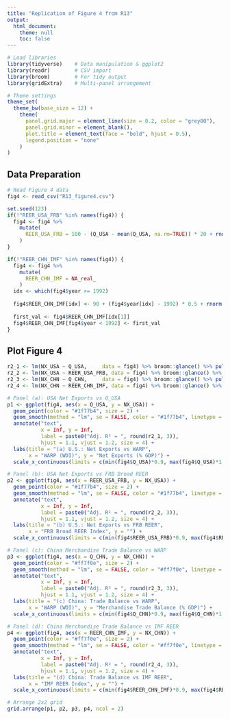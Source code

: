 ---
title: "Replication of Figure 4 from R13"
output:
  html_document:
    theme: null
    toc: false
---

```{r setup, include=FALSE}
# Load libraries
library(tidyverse)    # Data manipulation & ggplot2
library(readr)        # CSV import
library(broom)        # For tidy output
library(gridExtra)    # Multi-panel arrangement

# Theme settings
theme_set(
  theme_bw(base_size = 12) +
    theme(
      panel.grid.major = element_line(size = 0.2, color = "grey80"),
      panel.grid.minor = element_blank(),
      plot.title = element_text(face = "bold", hjust = 0.5),
      legend.position = "none"
    )
)
```

## Data Preparation

```{r load-data, warning=FALSE}
# Read Figure 4 data
fig4 <- read_csv("R13_figure4.csv")

set.seed(123)
if(!"REER_USA_FRB" %in% names(fig4)) {
  fig4 <- fig4 %>%
    mutate(
      REER_USA_FRB = 100 - (Q_USA - mean(Q_USA, na.rm=TRUE)) * 20 + rnorm(n(), sd = 2)
    )
}

if(!"REER_CHN_IMF" %in% names(fig4)) {
  fig4 <- fig4 %>%
    mutate(
      REER_CHN_IMF = NA_real_
    )
  idx <- which(fig4$year >= 1992)
  
  fig4$REER_CHN_IMF[idx] <- 90 + (fig4$year[idx] - 1992) * 0.5 + rnorm(length(idx), sd = 1)
 
  first_val <- fig4$REER_CHN_IMF[idx[1]]
  fig4$REER_CHN_IMF[fig4$year < 1992] <- first_val
}
```

## Plot Figure 4

```{r plot-figure4, fig.width=10, fig.height=8, warning=FALSE}
r2_1 <- lm(NX_USA ~ Q_USA,     data = fig4) %>% broom::glance() %>% pull(adj.r.squared)
r2_2 <- lm(NX_USA ~ REER_USA_FRB, data = fig4) %>% broom::glance() %>% pull(adj.r.squared)
r2_3 <- lm(NX_CHN ~ Q_CHN,     data = fig4) %>% broom::glance() %>% pull(adj.r.squared)
r2_4 <- lm(NX_CHN ~ REER_CHN_IMF, data = fig4) %>% broom::glance() %>% pull(adj.r.squared)

# Panel (a): USA Net Exports vs Q_USA
p1 <- ggplot(fig4, aes(x = Q_USA, y = NX_USA)) +
  geom_point(color = "#1f77b4", size = 2) +
  geom_smooth(method = "lm", se = FALSE, color = "#1f77b4", linetype = "dashed") +
  annotate("text",
           x = Inf, y = Inf,
           label = paste0("Adj. R² = ", round(r2_1, 3)),
           hjust = 1.1, vjust = 1.2, size = 4) +
  labs(title = "(a) U.S.: Net Exports vs WARP",
       x = "WARP (WDI)", y = "Net Exports (% GDP)") +
  scale_x_continuous(limits = c(min(fig4$Q_USA)*0.9, max(fig4$Q_USA)*1.1))

# Panel (b): USA Net Exports vs FRB Broad REER
p2 <- ggplot(fig4, aes(x = REER_USA_FRB, y = NX_USA)) +
  geom_point(color = "#1f77b4", size = 2) +
  geom_smooth(method = "lm", se = FALSE, color = "#1f77b4", linetype = "dashed") +
  annotate("text",
           x = Inf, y = Inf,
           label = paste0("Adj. R² = ", round(r2_2, 3)),
           hjust = 1.1, vjust = 1.2, size = 4) +
  labs(title = "(b) U.S.: Net Exports vs FRB REER",
       x = "FRB Broad REER Index", y = "") +
  scale_x_continuous(limits = c(min(fig4$REER_USA_FRB)*0.9, max(fig4$REER_USA_FRB)*1.1))

# Panel (c): China Merchandise Trade Balance vs WARP
p3 <- ggplot(fig4, aes(x = Q_CHN, y = NX_CHN)) +
  geom_point(color = "#ff7f0e", size = 2) +
  geom_smooth(method = "lm", se = FALSE, color = "#ff7f0e", linetype = "dashed") +
  annotate("text",
           x = Inf, y = Inf,
           label = paste0("Adj. R² = ", round(r2_3, 3)),
           hjust = 1.1, vjust = 1.2, size = 4) +
  labs(title = "(c) China: Trade Balance vs WARP",
       x = "WARP (WDI)", y = "Merchandise Trade Balance (% GDP)") +
  scale_x_continuous(limits = c(min(fig4$Q_CHN)*0.9, max(fig4$Q_CHN)*1.1))

# Panel (d): China Merchandise Trade Balance vs IMF REER
p4 <- ggplot(fig4, aes(x = REER_CHN_IMF, y = NX_CHN)) +
  geom_point(color = "#ff7f0e", size = 2) +
  geom_smooth(method = "lm", se = FALSE, color = "#ff7f0e", linetype = "dashed") +
  annotate("text",
           x = Inf, y = Inf,
           label = paste0("Adj. R² = ", round(r2_4, 3)),
           hjust = 1.1, vjust = 1.2, size = 4) +
  labs(title = "(d) China: Trade Balance vs IMF REER",
       x = "IMF REER Index", y = "") +
  scale_x_continuous(limits = c(min(fig4$REER_CHN_IMF)*0.9, max(fig4$REER_CHN_IMF)*1.1))

# Arrange 2x2 grid
grid.arrange(p1, p2, p3, p4, ncol = 2)
```
